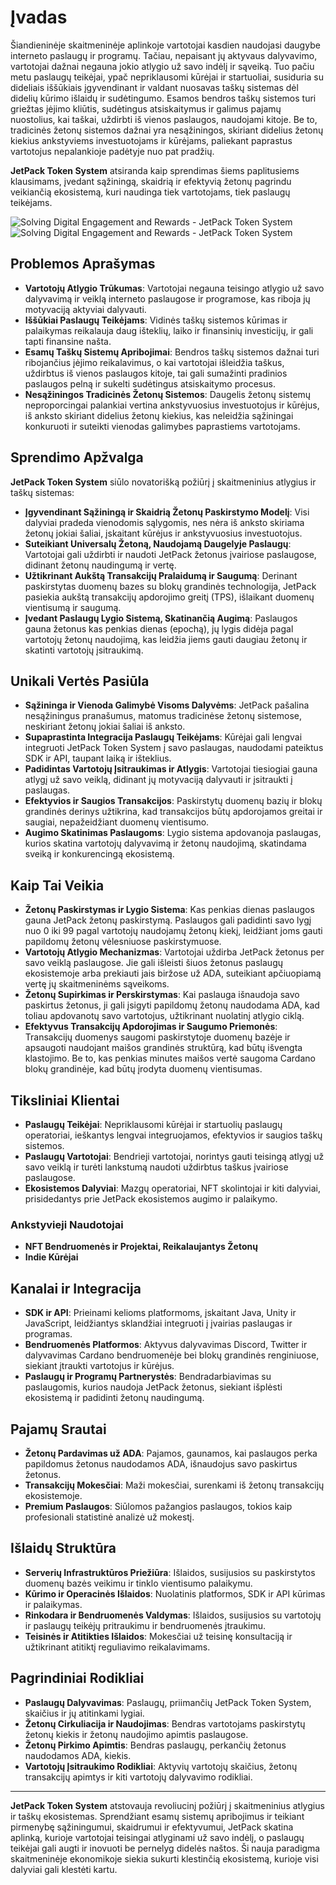 
# Įvadas

Šiandieninėje skaitmeninėje aplinkoje vartotojai kasdien naudojasi daugybe interneto paslaugų ir programų. Tačiau, nepaisant jų aktyvaus dalyvavimo, vartotojai dažnai negauna jokio atlygio už savo indėlį ir sąveiką. Tuo pačiu metu paslaugų teikėjai, ypač nepriklausomi kūrėjai ir startuoliai, susiduria su dideliais iššūkiais įgyvendinant ir valdant nuosavas taškų sistemas dėl didelių kūrimo išlaidų ir sudėtingumo. Esamos bendros taškų sistemos turi griežtas įėjimo kliūtis, sudėtingus atsiskaitymus ir galimus pajamų nuostolius, kai taškai, uždirbti iš vienos paslaugos, naudojami kitoje. Be to, tradicinės žetonų sistemos dažnai yra nesąžiningos, skiriant didelius žetonų kiekius ankstyviems investuotojams ir kūrėjams, paliekant paprastus vartotojus nepalankioje padėtyje nuo pat pradžių.

**JetPack Token System** atsiranda kaip sprendimas šiems paplitusiems klausimams, įvedant sąžiningą, skaidrią ir efektyvią žetonų pagrindu veikiančią ekosistemą, kuri naudinga tiek vartotojams, tiek paslaugų teikėjams.

<Image src="/images/en/intro.svg" alt="Solving Digital Engagement and Rewards - JetPack Token System" width={700} height={534} className="dark:hidden"/>
<Image src="/images/en/intro-dark.svg" alt="Solving Digital Engagement and Rewards - JetPack Token System" width={700} height={534} className="hidden dark:block"/>

## Problemos Aprašymas

- **Vartotojų Atlygio Trūkumas**: Vartotojai negauna teisingo atlygio už savo dalyvavimą ir veiklą interneto paslaugose ir programose, kas riboja jų motyvaciją aktyviai dalyvauti.
- **Iššūkiai Paslaugų Teikėjams**: Vidinės taškų sistemos kūrimas ir palaikymas reikalauja daug išteklių, laiko ir finansinių investicijų, ir gali tapti finansine našta.
- **Esamų Taškų Sistemų Apribojimai**: Bendros taškų sistemos dažnai turi ribojančius įėjimo reikalavimus, o kai vartotojai išleidžia taškus, uždirbtus iš vienos paslaugos kitoje, tai gali sumažinti pradinios paslaugos pelną ir sukelti sudėtingus atsiskaitymo procesus.
- **Nesąžiningos Tradicinės Žetonų Sistemos**: Daugelis žetonų sistemų neproporcingai palankiai vertina ankstyvuosius investuotojus ir kūrėjus, iš anksto skiriant didelius žetonų kiekius, kas neleidžia sąžiningai konkuruoti ir suteikti vienodas galimybes paprastiems vartotojams.

## Sprendimo Apžvalga

**JetPack Token System** siūlo novatorišką požiūrį į skaitmeninius atlygius ir taškų sistemas:

- **Įgyvendinant Sąžiningą ir Skaidrią Žetonų Paskirstymo Modelį**: Visi dalyviai pradeda vienodomis sąlygomis, nes nėra iš anksto skiriama žetonų jokiai šaliai, įskaitant kūrėjus ir ankstyvuosius investuotojus.
- **Suteikiant Universalų Žetoną, Naudojamą Daugelyje Paslaugų**: Vartotojai gali uždirbti ir naudoti JetPack žetonus įvairiose paslaugose, didinant žetonų naudingumą ir vertę.
- **Užtikrinant Aukštą Transakcijų Pralaidumą ir Saugumą**: Derinant paskirstytas duomenų bazes su blokų grandinės technologija, JetPack pasiekia aukštą transakcijų apdorojimo greitį (TPS), išlaikant duomenų vientisumą ir saugumą.
- **Įvedant Paslaugų Lygio Sistemą, Skatinančią Augimą**: Paslaugos gauna žetonus kas penkias dienas (epochą), jų lygis didėja pagal vartotojų žetonų naudojimą, kas leidžia jiems gauti daugiau žetonų ir skatinti vartotojų įsitraukimą.

## Unikali Vertės Pasiūla

- **Sąžininga ir Vienoda Galimybė Visoms Dalyvėms**: JetPack pašalina nesąžiningus pranašumus, matomus tradicinėse žetonų sistemose, neskiriant žetonų jokiai šaliai iš anksto.
- **Supaprastinta Integracija Paslaugų Teikėjams**: Kūrėjai gali lengvai integruoti JetPack Token System į savo paslaugas, naudodami pateiktus SDK ir API, taupant laiką ir išteklius.
- **Padidintas Vartotojų Įsitraukimas ir Atlygis**: Vartotojai tiesiogiai gauna atlygį už savo veiklą, didinant jų motyvaciją dalyvauti ir įsitraukti į paslaugas.
- **Efektyvios ir Saugios Transakcijos**: Paskirstytų duomenų bazių ir blokų grandinės derinys užtikrina, kad transakcijos būtų apdorojamos greitai ir saugiai, nepažeidžiant duomenų vientisumo.
- **Augimo Skatinimas Paslaugoms**: Lygio sistema apdovanoja paslaugas, kurios skatina vartotojų dalyvavimą ir žetonų naudojimą, skatindama sveiką ir konkurencingą ekosistemą.

## Kaip Tai Veikia

- **Žetonų Paskirstymas ir Lygio Sistema**: Kas penkias dienas paslaugos gauna JetPack žetonų paskirstymą. Paslaugos gali padidinti savo lygį nuo 0 iki 99 pagal vartotojų naudojamų žetonų kiekį, leidžiant joms gauti papildomų žetonų vėlesniuose paskirstymuose.
- **Vartotojų Atlygio Mechanizmas**: Vartotojai uždirba JetPack žetonus per savo veiklą paslaugose. Jie gali išleisti šiuos žetonus paslaugų ekosistemoje arba prekiauti jais biržose už ADA, suteikiant apčiuopiamą vertę jų skaitmeninėms sąveikoms.
- **Žetonų Supirkimas ir Perskirstymas**: Kai paslauga išnaudoja savo paskirtus žetonus, ji gali įsigyti papildomų žetonų naudodama ADA, kad toliau apdovanotų savo vartotojus, užtikrinant nuolatinį atlygio ciklą.
- **Efektyvus Transakcijų Apdorojimas ir Saugumo Priemonės**: Transakcijų duomenys saugomi paskirstytoje duomenų bazėje ir apsaugoti naudojant maišos grandinės struktūrą, kad būtų išvengta klastojimo. Be to, kas penkias minutes maišos vertė saugoma Cardano blokų grandinėje, kad būtų įrodyta duomenų vientisumas.

## Tiksliniai Klientai

- **Paslaugų Teikėjai**: Nepriklausomi kūrėjai ir startuolių paslaugų operatoriai, ieškantys lengvai integruojamos, efektyvios ir saugios taškų sistemos.
- **Paslaugų Vartotojai**: Bendrieji vartotojai, norintys gauti teisingą atlygį už savo veiklą ir turėti lankstumą naudoti uždirbtus taškus įvairiose paslaugose.
- **Ekosistemos Dalyviai**: Mazgų operatoriai, NFT skolintojai ir kiti dalyviai, prisidedantys prie JetPack ekosistemos augimo ir palaikymo.

### Ankstyvieji Naudotojai

- **NFT Bendruomenės ir Projektai, Reikalaujantys Žetonų**
- **Indie Kūrėjai**

## Kanalai ir Integracija

- **SDK ir API**: Prieinami kelioms platformoms, įskaitant Java, Unity ir JavaScript, leidžiantys sklandžiai integruoti į įvairias paslaugas ir programas.
- **Bendruomenės Platformos**: Aktyvus dalyvavimas Discord, Twitter ir dalyvavimas Cardano bendruomenėje bei blokų grandinės renginiuose, siekiant įtraukti vartotojus ir kūrėjus.
- **Paslaugų ir Programų Partnerystės**: Bendradarbiavimas su paslaugomis, kurios naudoja JetPack žetonus, siekiant išplėsti ekosistemą ir padidinti žetonų naudingumą.

## Pajamų Srautai

- **Žetonų Pardavimas už ADA**: Pajamos, gaunamos, kai paslaugos perka papildomus žetonus naudodamos ADA, išnaudojus savo paskirtus žetonus.
- **Transakcijų Mokesčiai**: Maži mokesčiai, surenkami iš žetonų transakcijų ekosistemoje.
- **Premium Paslaugos**: Siūlomos pažangios paslaugos, tokios kaip profesionali statistinė analizė už mokestį.

## Išlaidų Struktūra

- **Serverių Infrastruktūros Priežiūra**: Išlaidos, susijusios su paskirstytos duomenų bazės veikimu ir tinklo vientisumo palaikymu.
- **Kūrimo ir Operacinės Išlaidos**: Nuolatinis platformos, SDK ir API kūrimas ir palaikymas.
- **Rinkodara ir Bendruomenės Valdymas**: Išlaidos, susijusios su vartotojų ir paslaugų teikėjų pritraukimu ir bendruomenės įtraukimu.
- **Teisinės ir Atitikties Išlaidos**: Mokesčiai už teisinę konsultaciją ir užtikrinant atitiktį reguliavimo reikalavimams.

## Pagrindiniai Rodikliai

- **Paslaugų Dalyvavimas**: Paslaugų, priimančių JetPack Token System, skaičius ir jų atitinkami lygiai.
- **Žetonų Cirkuliacija ir Naudojimas**: Bendras vartotojams paskirstytų žetonų kiekis ir žetonų naudojimo apimtis paslaugose.
- **Žetonų Pirkimo Apimtis**: Bendras paslaugų, perkančių žetonus naudodamos ADA, kiekis.
- **Vartotojų Įsitraukimo Rodikliai**: Aktyvių vartotojų skaičius, žetonų transakcijų apimtys ir kiti vartotojų dalyvavimo rodikliai.

---

**JetPack Token System** atstovauja revoliucinį požiūrį į skaitmeninius atlygius ir taškų ekosistemas. Sprendžiant esamų sistemų apribojimus ir teikiant pirmenybę sąžiningumui, skaidrumui ir efektyvumui, JetPack skatina aplinką, kurioje vartotojai teisingai atlyginami už savo indėlį, o paslaugų teikėjai gali augti ir inovuoti be pernelyg didelės naštos. Ši nauja paradigma skaitmeninėje ekonomikoje siekia sukurti klestinčią ekosistemą, kurioje visi dalyviai gali klestėti kartu.
